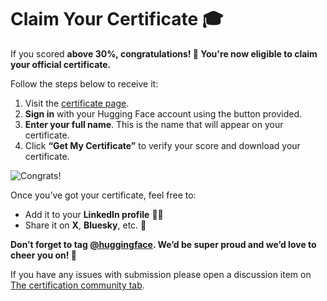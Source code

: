 # Claim Your Certificate 🎓

If you scored **above 30%, congratulations! 👏 You're now eligible to claim your official certificate.**

Follow the steps below to receive it:

1. Visit the [certificate page](https://huggingface.co/spaces/agents-course/Unit4-Final-Certificate).
2. **Sign in** with your Hugging Face account using the button provided.
3. **Enter your full name**. This is the name that will appear on your certificate.
4. Click **“Get My Certificate”** to verify your score and download your certificate.

<img src="https://huggingface.co/datasets/agents-course/course-images/resolve/main/en/unit4/congrats.png" alt="Congrats!" />

Once you’ve got your certificate, feel free to:
- Add it to your **LinkedIn profile** 🧑‍💼  
- Share it on **X**, **Bluesky**, etc. 🎉

**Don’t forget to tag [@huggingface](https://huggingface.co/huggingface). We’d be super proud and we’d love to cheer you on! 🤗**

<Tip>

If you have any issues with submission please open a discussion item on [The certification community tab](https://huggingface.co/spaces/agents-course/Unit4-Final-Certificate/discussions).

</Tip>
